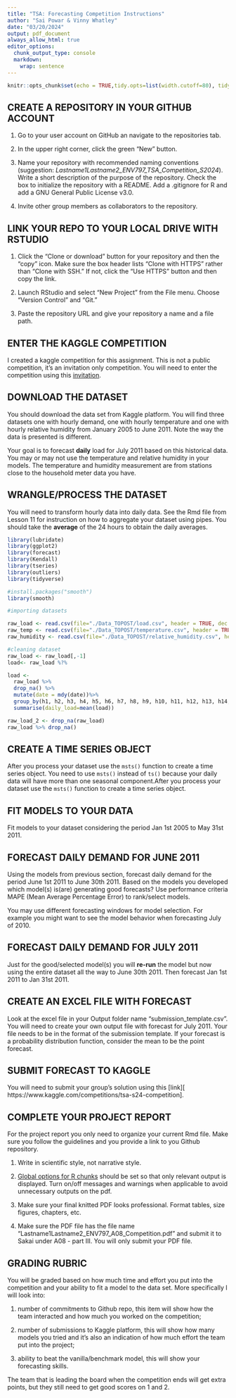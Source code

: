```yaml
---
title: "TSA: Forecasting Competition Instructions"
author: "Sai Powar & Vinny Whatley"
date: "03/20/2024"
output: pdf_document
always_allow_html: true
editor_options: 
  chunk_output_type: console
  markdown: 
    wrap: sentence
---
```


```r
knitr::opts_chunk$set(echo = TRUE,tidy.opts=list(width.cutoff=80), tidy=FALSE) 
```

## CREATE A REPOSITORY IN YOUR GITHUB ACCOUNT

1. Go to your user account on GitHub an navigate to the repositories tab. 

3. In the upper right corner, click the green "New" button. 

4. Name your repository with recommended naming conventions (suggestion: *Lastname1Lastname2_ENV797_TSA_Competition_S2024*). Write a short description of the purpose of the repository. Check the box to initialize the repository with a README. Add a .gitignore for R and add a GNU General Public License v3.0.

5. Invite other group members as collaborators to the repository.

## LINK YOUR REPO TO YOUR LOCAL DRIVE WITH RSTUDIO
 
1. Click the "Clone or download" button for your repository and then the "copy" icon. Make sure the box header lists "Clone with HTTPS" rather than "Clone with SSH." If not, click the "Use HTTPS" button and then copy the link.

2. Launch RStudio and select "New Project" from the File menu. Choose "Version Control" and "Git."

3. Paste the repository URL and give your repository a name and a file path.

## ENTER THE KAGGLE COMPETITION

I created a kaggle competition for this assignment. This is not a public competition, it's an invitation only competition. You will need to enter the competition using this
[invitation](https://www.kaggle.com/t/7c42475e0e62412ea7e7ffb30affee1f).  

## DOWNLOAD THE DATASET

You should download the data set from Kaggle platform. You will find three datasets one with hourly demand, one with hourly temperature and one with hourly relative humidity from January 2005 to June 2011. Note the way the data is presented is different.

Your goal is to forecast **daily** load for July 2011 based on this historical data. You may or may not use the temperature and relative humidity in your models. The temperature and humidity measurement are from stations close to the household meter data you have.

## WRANGLE/PROCESS THE DATASET

You will need to transform hourly data into daily data. See the Rmd file from Lesson 11 for instruction on how to aggregate your dataset using pipes. You should take the **average** of the 24 hours to obtain the daily averages.

```r
library(lubridate)
library(ggplot2)
library(forecast)  
library(Kendall)
library(tseries)
library(outliers)
library(tidyverse)

#install.packages("smooth")
library(smooth)
```

```r
#importing datasets

raw_load <- read.csv(file="./Data_TOPOST/load.csv", header = TRUE, dec = ".", sep=",") #na.strings = c("","NA")) 
raw_temp <- read.csv(file="./Data_TOPOST/temperature.csv", header = TRUE, dec = ".", sep=",")
raw_humidity <- read.csv(file="./Data_TOPOST/relative_humidity.csv", header = TRUE, dec = ".", sep=",")

#cleaning dataset
raw_load <- raw_load[,-1]
load<- raw_load %?%

load <-
  raw_load %>%
  drop_na() %>%
  mutate(date = mdy(date))%>%
  group_by(h1, h2, h3, h4, h5, h6, h7, h8, h9, h10, h11, h12, h13, h14, h15, h16, h17, h18, h19, h20, h21, h22, h23, h24)%>%
  summarise(daily_load=mean(load))

raw_load_2 <- drop_na(raw_load)
raw_load %>% drop_na()
```

## CREATE A TIME SERIES OBJECT

After you process your dataset use the `msts()` function to create a time series object. You need to use `msts()` instead of `ts()` because your daily data will have more than one seasonal component.After you process your dataset use the `msts()` function to create a time series object.

## FIT MODELS TO YOUR DATA

Fit models to your dataset considering the period Jan 1st 2005 to May 31st 2011. 

## FORECAST DAILY DEMAND FOR JUNE 2011 

Using the models from previous section, forecast daily demand for the period June 1st 2011 to June 30th 2011. Based on the models you developed which model(s) is(are) generating good forecasts? Use performance criteria MAPE (Mean Average Percentage Error) to rank/select models.

You may use different forecasting windows for model selection. For example you might want to see the model behavior when forecasting July of 2010. 

## FORECAST DAILY DEMAND FOR JULY 2011

Just for the good/selected model(s) you will **re-run** the model but now using the entire dataset all the way to June 30th 2011. Then forecast Jan 1st 2011 to Jan 31st 2011.

## CREATE AN EXCEL FILE WITH FORECAST

Look at the excel file in your Output folder name "submission_template.csv". You will need to create your own output file with forecast for July 2011. Your file needs to be in the format of the submission template. If your forecast is a probability distribution function, consider the mean to be the point forecast.

## SUBMIT FORECAST TO KAGGLE

You will need to submit your group's solution using this [link][
https://www.kaggle.com/competitions/tsa-s24-competition].

## COMPLETE YOUR PROJECT REPORT

For the project report you only need to organize your current Rmd file. Make sure you follow the guidelines and you provide a link to you Github repository.

1. Write in scientific style, not narrative style.

2. [Global options for R chunks](https://rmarkdown.rstudio.com/lesson-3.html) should be set so that only relevant output is displayed. Turn on/off messages and warnings when applicable to avoid unnecessary outputs on the pdf.

3. Make sure your final knitted PDF looks professional. Format tables, size figures, chapters, etc.

4. Make sure the PDF file has the file name "Lastname1Lastname2_ENV797_A08_Competition.pdf" and submit it to Sakai under A08 - part III. You will only submit your PDF file.


## GRADING RUBRIC

You will be graded based on how much time and effort you put into the competition and your ability to fit a model to the data set. More specifically I will look into:

1. number of commitments to Github repo, this item will show how the team interacted and how much you worked on the competition;

2. number of submissions to Kaggle platform, this will show how many models you tried and it's also an indication of how much effort the team put into the project;

3. ability to beat the vanilla/benchmark model, this will show your forecasting skills. 

The team that is leading the board when the competition ends will get extra points, but they still need to get good scores on 1 and 2. 
